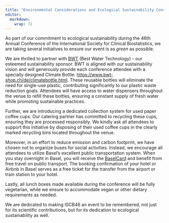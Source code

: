 ```yaml
---
title: "Environmental Considerations and Ecological Sustainability Concept"
editor: 
  markdown: 
    wrap: 72
---
```


As part of our commitment to ecological sustainability during the 46th
Annual Conference of the International Society for Clinical
Biostatistics, we are taking several initiatives to ensure our event is
as *green* as possible.

We are thrilled to partner with [BWT](https://www.bwt.com/) (Best Water
Technology) - our esteemed sustainability sponsor. BWT is aligned with
our sustainability vision and will generously provide each conference
attendee with a specially designed Climate Bottle:
<https://www.bwt-shop.ch/de/climatebottle.html>. These reusable bottles
will eliminate the need for single-use plastic, contributing
significantly to our plastic waste reduction goals. Attendees will have
access to water dispensers throughout the venue to refill these bottles,
ensuring a constant supply of fresh water while promoting sustainable
practices.

Further, we are introducing a dedicated collection system for used paper coffee cups. Our catering partner has committed to recycling these cups, ensuring they are processed responsibly. We kindly ask all attendees to support this initiative by disposing of their used coffee cups in the clearly marked recycling bins located throughout the venue. 

Moreover, in an effort to reduce emission and carbon footprint, we have
chosen not to organize buses for social activities. Instead, we
encourage all attendees to utilize Basel's excellent public
transportation system. When you stay overnight in Basel, you will
receive the [BaselCard](https://www.basel.com/en/baselcard) and benefit
from free travel on public transport. The booking confirmation of your
hotel or Airbnb in Basel serves as a free ticket for the transfer from
the airport or train station to your hotel.

Lastly, all lunch boxes made available during the conference will be
fully vegetarian, while we ensure to accommodate vegan or other dietary
requirements as needed.

We are dedicated to making ISCB46 an event to be remembered, not just
for its scientific contributions, but for its dedication to ecological
sustainability as well.

